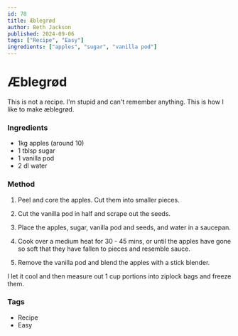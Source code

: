 ```yaml
---
id: 78
title: Æblegrød
author: Beth Jackson
published: 2024-09-06
tags: ["Recipe", "Easy"]
ingredients: ["apples", "sugar", "vanilla pod"]
---
```


# Æblegrød

<BlogTextWrapper>

This is not a recipe. I'm stupid and can't remember anything. This is how I like to make æblegrød.

</BlogTextWrapper>

<BlogTextWrapper>

### Ingredients

- 1kg apples (around 10)
- 1 tblsp sugar
- 1 vanilla pod
- 2 dl water

</BlogTextWrapper>

<BlogTextWrapper>

### Method

1. Peel and core the apples. Cut them into smaller pieces.

2. Cut the vanilla pod in half and scrape out the seeds.

3. Place the apples, sugar, vanilla pod and seeds, and water in a saucepan.

4. Cook over a medium heat for 30 - 45 mins, or until the apples have gone so soft that they have fallen to pieces and resemble sauce.

5. Remove the vanilla pod and blend the apples with a stick blender.

I let it cool and then measure out 1 cup portions into ziplock bags and freeze them.

</BlogTextWrapper>

<BlogTextWrapper>

### Tags

- Recipe
- Easy

</BlogTextWrapper>
